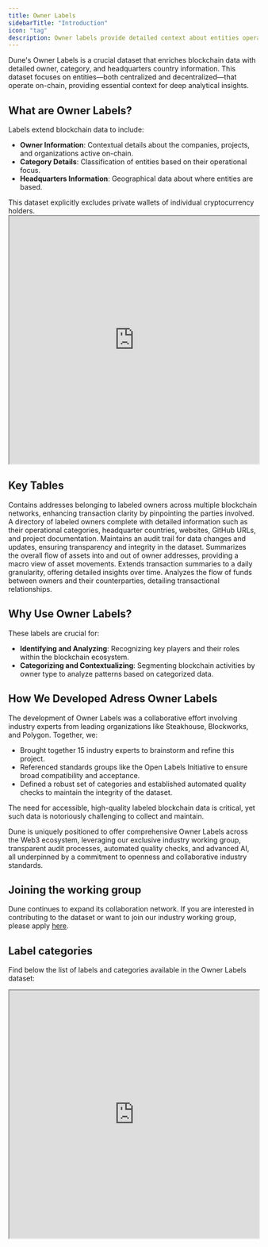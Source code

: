 ```yaml
---
title: Owner Labels
sidebarTitle: "Introduction"
icon: "tag"
description: Owner labels provide detailed context about entities operating on-chain, enriching blockchain data with owner, category, and headquarters information.
---
```


Dune's Owner Labels is a crucial dataset that enriches blockchain data with detailed owner, category, and headquarters country information. This dataset focuses on entities—both centralized and decentralized—that operate on-chain, providing essential context for deep analytical insights.

## What are Owner Labels?

Labels extend blockchain data to include:

- **Owner Information**: Contextual details about the companies, projects, and organizations active on-chain.
- **Category Details**: Classification of entities based on their operational focus.
- **Headquarters Information**: Geographical data about where entities are based.

<Note>
  This dataset explicitly excludes private wallets of individual cryptocurrency
  holders.
</Note>


<div>
  <iframe
    src="https://dune.com/embeds/3730609/6274344/"
    width="100%"
    height="500px"
  ></iframe>
</div>


## Key Tables

<CardGroup cols={2}>
  <Card
    title="Owner Addresses"
    icon="address-card"
    href="/data-catalog/curated/labels/owners/owner-addresses"
  > 
    Contains addresses belonging to labeled owners across multiple blockchain
    networks, enhancing transaction clarity by pinpointing the parties involved.
  </Card>
  <Card
    title="Owner Details"
    icon="circle-info"
    href="/data-catalog/curated/labels/owners/owner-details"
  >
    A directory of labeled owners complete with detailed information such as
    their operational categories, headquarter countries, websites, GitHub URLs,
    and project documentation.
  </Card>
  <Card
    title="Audit Trail"
    icon="shoe-prints"
    href="/data-catalog/curated/labels/owners/audit"
  >
    Maintains an audit trail for data changes and updates, ensuring transparency
    and integrity in the dataset.
  </Card>
  <Card
    title="Summary Transactions"
    icon="rectangle-list"
    href="/data-catalog/curated/labels/owners/value-flows/transfer-summary"
  >
    Summarizes the overall flow of assets into and out of owner addresses,
    providing a macro view of asset movements.
  </Card>
  <Card
    title="Daily Transactions"
    icon="calendar-days"
    href="/data-catalog/curated/labels/owners/value-flows/transfer-summary-daily"
  >
    Extends transaction summaries to a daily granularity, offering detailed
    insights over time.
  </Card>
  <Card
    title="Counterparty Transactions" 
    icon="rotate-reverse"
    href="/data-catalog/curated/labels/owners/value-flows/counterparty-summary"
  >
    Analyzes the flow of funds between owners and their counterparties,
    detailing transactional relationships.
  </Card>
</CardGroup>

## Why Use Owner Labels?

These labels are crucial for:

- **Identifying and Analyzing**: Recognizing key players and their roles within the blockchain ecosystem.
- **Categorizing and Contextualizing**: Segmenting blockchain activities by owner type to analyze patterns based on categorized data.

## How We Developed Adress Owner Labels

The development of Owner Labels was a collaborative effort involving industry experts from leading organizations like Steakhouse, Blockworks, and Polygon. Together, we:

- Brought together 15 industry experts to brainstorm and refine this project.
- Referenced standards groups like the Open Labels Initiative to ensure broad compatibility and acceptance.
- Defined a robust set of categories and established automated quality checks to maintain the integrity of the dataset.

The need for accessible, high-quality labeled blockchain data is critical, yet such data is notoriously challenging to collect and maintain. 

Dune is uniquely positioned to offer comprehensive Owner Labels across the Web3 ecosystem, leveraging our exclusive industry working group, transparent audit processes, automated quality checks, and advanced AI, all underpinned by a commitment to openness and collaborative industry standards.


## Joining the working group

Dune continues to expand its collaboration network. If you are interested in contributing to the dataset or want to join our industry working group, please apply [here](mailto:labels@dune.com).

## Label categories

Find below the list of labels and categories available in the Owner Labels dataset:

<div>
    <iframe
        src="https://dune.com/embeds/3730731/6274574/"
        width="100%"
        height="500px"
    ></iframe>
</div>
